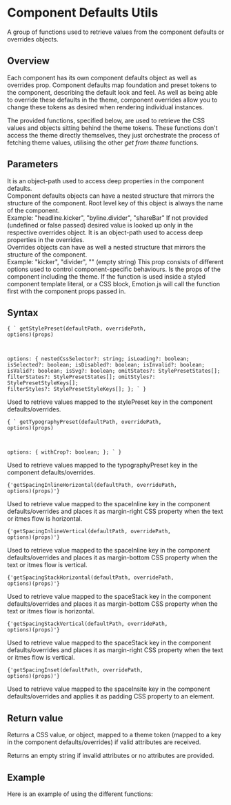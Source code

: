 

# Component Defaults Utils

A group of functions used to retrieve values from the <Link href="/theming/component-defaults">component defaults or overrides objects.</Link>

## Overview

Each component has its own component defaults object as well as overrides prop.
Component defaults map foundation and preset tokens to the component, describing the default look and feel. As well as being able to override these defaults in the theme, component overrides allow you to change these tokens as desired when rendering individual instances.<br/>

The provided functions, specified below, are used to retrieve the CSS values and objects sitting behind the theme tokens. These functions don't access the theme directly themselves, they just orchestrate the process of fetching theme values, utilising the other _get from theme_ functions.

## Parameters

<LegacyBlock marginTop='sizing040'>
  <Prop name='defaultPath' type='string | undefined'>
    It is an object-path used to access deep properties in the component defaults. <br/>
    Component defaults objects can have a nested structure that mirrors the structure of the component. Root level key of this object is always the name of the component. <br/>
    Example: "headline.kicker", "byline.divider", "shareBar"
    If not provided (undefined or false passed) desired value is looked up only in the respective overrides object.
  </Prop>
  <Prop name='overridePath' type='string | false' default='""'>
    It is an object-path used to access deep properties in the overrides. <br/>
    Overrides objects can have as well a nested structure that mirrors the structure of the component. <br/>
    Example: "kicker", "divider", "" (empty string)
  </Prop>
  <Prop name='options' type='Parameters<FromThemeUtil>[2]'>
    This prop consists of different options used to control component-specific behaviours.
  </Prop>
  <Prop name='props' type='Props'>
    Is the props of the component including the theme. If the function is used inside a styled component template literal, or a CSS block, Emotion.js will call the function first with the component props passed in.
  </Prop>
</LegacyBlock>

## Syntax
<Code>{
  `
  getStylePreset(defaultPath, overridePath, options)(props)
  
  options: {
    nestedCssSelector?: string;
    isLoading?: boolean;
    isSelected?: boolean;
    isDisabled?: boolean;
    isInvalid?: boolean;
    isValid?: boolean;
    isSvg?: boolean;
    omitStates?: StylePresetStates[];
    filterStates?: StylePresetStates[];
    omitStyles?: StylePresetStyleKeys[];
    filterStyles?: StylePresetStyleKeys[];
  };
  `
}</Code>

Used to retrieve values mapped to the stylePreset key in the component defaults/overrides.

<Code>{
  `
  getTypographyPreset(defaultPath, overridePath, options)(props)
  
  options: {
    withCrop?: boolean;
  };
  `
}</Code>

Used to retrieve values mapped to the typographyPreset key in the component defaults/overrides.

<Code>{'getSpacingInlineHorizontal(defaultPath, overridePath, options)(props)'}</Code>

Used to retrieve value mapped to the <Link href="/theming/foundations/spacing">spaceInline</Link> key in the component defaults/overrides 
and places it as margin-right CSS property when the text or itmes flow is horizontal.

<Code>{'getSpacingInlineVertical(defaultPath, overridePath, options)(props)'}</Code>

Used to retrieve value mapped to the <Link href="/theming/foundations/spacing">spaceInline</Link> key in the component defaults/overrides 
and places it as margin-bottom CSS property when the text or itmes flow is vertical.

<Code>{'getSpacingStackHorizontal(defaultPath, overridePath, options)(props)'}</Code>

Used to retrieve value mapped to the <Link href="/theming/foundations/spacing">spaceStack</Link> key in the component defaults/overrides 
and places it as margin-bottom CSS property when the text or itmes flow is horizontal.

<Code>{'getSpacingStackVertical(defaultPath, overridePath, options)(props)'}</Code>

Used to retrieve value mapped to the <Link href="/theming/foundations/spacing">spaceStack</Link> key in the component defaults/overrides 
and places it as margin-right CSS property when the text or itmes flow is vertical.

<Code>{'getSpacingInset(defaultPath, overridePath, options)(props)'}</Code>

Used to retrieve value mapped to the spaceInsite key in the component defaults/overrides 
and applies it as padding CSS property to an element.


## Return value

Returns a CSS value, or object, mapped to a theme token (mapped to a key in the component defaults/overrides) if valid attributes are received.

Returns an empty string if invalid attributes or no attributes are provided.

## Example

Here is an example of using the different functions:

<CodeFromFile path="examples/utils/get-defaults.tsx"/>

